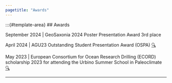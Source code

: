 ```yaml
---
pagetitle: "Awards"
---
```

:::{#template-area}
## Awards

September 2024 | GeoSaxonia 2024 Poster Presentation Award 3rd place


April 2024 | AGU23 Outstanding Student Presentation Award (OSPA) [🔍](https://www.agu.org/honors/ospa/past-recipients){target="_blank"}  


May 2023 | European Consortium for Ocean Research Drilling (ECORD) scholarship 2023 for attending the Urbino Summer School in Paleoclimate [🔍](https://www.ecord.org/education/scholarship/){target="_blank"} 


---








